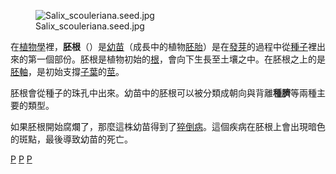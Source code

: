 [[File:Salix_scouleriana.seed.jpg|thumb]]

在[[植物學|植物學]]裡，'''胚根'''（{{lang-en|radicle}}）是[[幼苗|幼苗]]（成長中的植物[[胚胎|胚胎]]）是在[[發芽|發芽]]的過程中從[[種子|種子]]裡出來的第一個部份。胚根是植物初始的[[根|根]]，會向下生長至土壤之中。在胚根之上的是[[胚軸|胚軸]]，是初始支撐[[子葉|子葉]]的[[莖|莖]]。

胚根會從種子的珠孔中出來。幼苗中的胚根可以被分類成朝向與背離'''種臍'''等兩種主要的類型。

如果胚根開始腐爛了，那麼這株幼苗得到了[[猝倒病|猝倒病]]。這個疾病在胚根上會出現暗色的斑點，最後導致幼苗的死亡。

[[Category:園藝學|P]]
[[Category:植物解剖學|P]]
[[Category:植物形態學|P]]

{{plant-stub}}